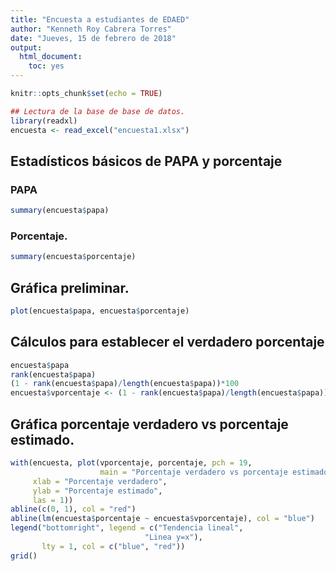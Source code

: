 ```yaml
---
title: "Encuesta a estudiantes de EDAED"
author: "Kenneth Roy Cabrera Torres"
date: "Jueves, 15 de febrero de 2018"
output: 
  html_document: 
    toc: yes
---
```


```r
knitr::opts_chunk$set(echo = TRUE)
```

```r
## Lectura de la base de base de datos.
library(readxl)
encuesta <- read_excel("encuesta1.xlsx")
```

## Estadísticos básicos de PAPA y porcentaje

### PAPA
```r
summary(encuesta$papa)
```

### Porcentaje.

```r
summary(encuesta$porcentaje)
```


## Gráfica preliminar.

```r
plot(encuesta$papa, encuesta$porcentaje)
```

## Cálculos para establecer el verdadero porcentaje

```r
encuesta$papa
rank(encuesta$papa)
(1 - rank(encuesta$papa)/length(encuesta$papa))*100
encuesta$vporcentaje <- (1 - rank(encuesta$papa)/length(encuesta$papa))*100
```

## Gráfica porcentaje verdadero vs porcentaje estimado.

```r
with(encuesta, plot(vporcentaje, porcentaje, pch = 19,
                    main = "Porcentaje verdadero vs porcentaje estimado",
     xlab = "Porcentaje verdadero",
     ylab = "Porcentaje estimado", 
     las = 1))
abline(c(0, 1), col = "red")
abline(lm(encuesta$porcentaje ~ encuesta$vporcentaje), col = "blue")
legend("bottomright", legend = c("Tendencia lineal",
                              "Linea y=x"),
       lty = 1, col = c("blue", "red"))
grid()
```

